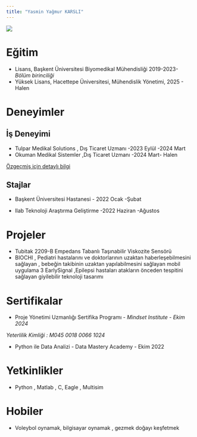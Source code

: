 ```yaml
---
title: "Yasmin Yağmur KARSLI"
---
```


![](/assets/images/yasmin.jpg){fig-align="center"}

# Eğitim

-   Lisans, Başkent Üniversitesi Biyomedikal Mühendisliği 2019-2023- *Bölüm birinciliği*
-   Yüksek Lisans, Hacettepe Üniversitesi, Mühendislik Yönetimi, 2025 - Halen

# Deneyimler

## İş Deneyimi

-   Tulpar Medikal Solutions , Dış Ticaret Uzmanı -2023 Eylül -2024 Mart
-   Okuman Medikal Sistemler ,Dış Ticaret Uzmanı -2024 Mart- Halen

[Özgeçmiş için detaylı bilgi](/assets/images/YasminYagmurKarslı_CV.pdf)

## Stajlar

-   Başkent Üniversitesi Hastanesi - 2022 Ocak -Şubat

-   Ilab Teknoloji Araştırma Geliştirme -2022 Haziran -Ağustos

# Projeler

-   Tubitak 2209-B Empedans Tabanlı Taşınabilir Viskozite Sensörü
-   BIOCHI , Pediatri hastalarını ve doktorlarının uzaktan haberleşebilmesini sağlayan , bebeğin takibinin uzaktan yapılabilmesini sağlayan mobil uygulama 3 EarlySignal ,Epilepsi hastaları atakların önceden tespitini sağlayan giyilebilir teknoloji tasarımı

# Sertifikalar

-   Proje Yönetimi Uzmanlığı Sertifika Programı - *Mindset Institute - Ekim 2024*

*Yeterlilik Kimliği : M045 0018 0066 1024*

-   Python ile Data Analizi - Data Mastery Academy - Ekim 2022

# Yetkinlikler

-   Python , Matlab , C, Eagle , Multisim

# Hobiler

-   Voleybol oynamak, bilgisayar oynamak , gezmek doğayı keşfetmek
